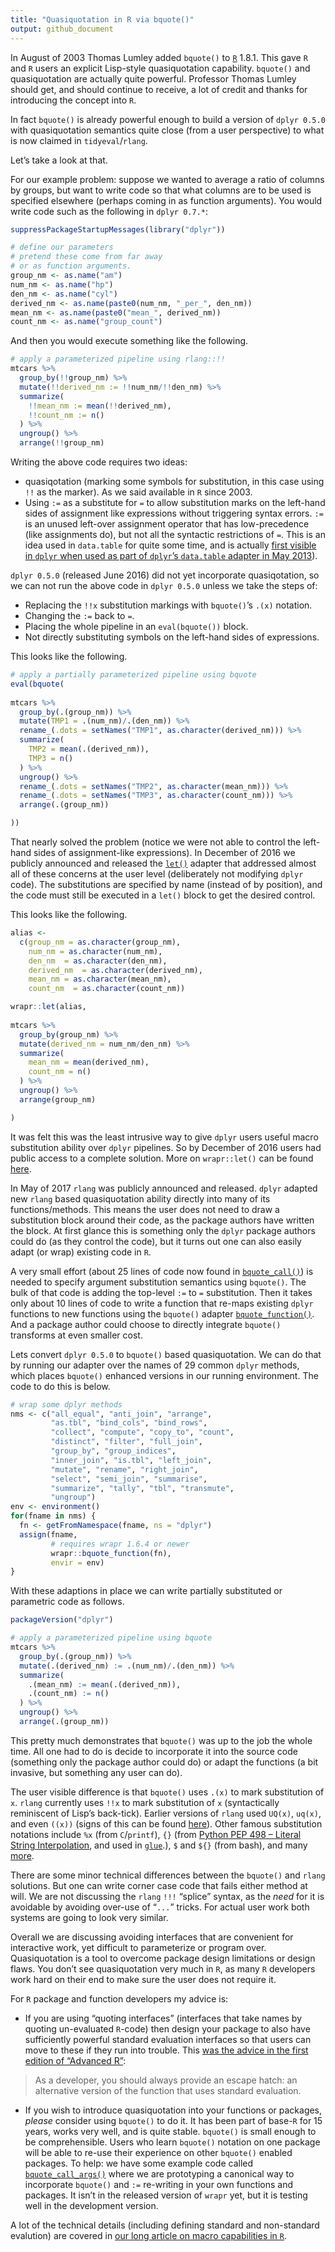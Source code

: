 ```yaml
---
title: "Quasiquotation in R via bquote()"
output: github_document
---
```


In August of 2003 Thomas Lumley added `bquote()` to [`R`](https://www.r-project.org) 1.8.1.  This gave `R` and `R` users
an explicit Lisp-style quasiquotation capability.  `bquote()` and quasiquotation are actually quite powerful. Professor Thomas Lumley should get, and should continue to receive, a lot of credit and thanks for introducing the concept into `R`.

In fact `bquote()` is already powerful enough to build a version of `dplyr 0.5.0` with quasiquotation semantics quite close (from a user perspective) to what is now claimed in `tidyeval`/`rlang`.

Let's take a look at that.

For our example problem: suppose we wanted to average a ratio of columns by groups, but want to write code so that what columns are to be used is specified elsewhere (perhaps coming in as function arguments).  You would write code such as the following in `dplyr 0.7.*`:

```r
suppressPackageStartupMessages(library("dplyr"))

# define our parameters
# pretend these come from far away
# or as function arguments.
group_nm <- as.name("am")
num_nm <- as.name("hp")
den_nm <- as.name("cyl")
derived_nm <- as.name(paste0(num_nm, "_per_", den_nm))
mean_nm <- as.name(paste0("mean_", derived_nm))
count_nm <- as.name("group_count")
```

And then you would execute something like the following.

```r
# apply a parameterized pipeline using rlang::!!
mtcars %>%
  group_by(!!group_nm) %>%
  mutate(!!derived_nm := !!num_nm/!!den_nm) %>%
  summarize(
    !!mean_nm := mean(!!derived_nm),
    !!count_nm := n()
  ) %>%
  ungroup() %>%
  arrange(!!group_nm)
```

Writing the above code requires two ideas:

  * quasiqotation (marking some symbols for substitution, in this case using `!!` as the marker).  As we said available in `R` since 2003.
  * Using `:=` as a substitute for `=` to allow substitution marks on the left-hand sides of assignment like expressions without triggering syntax errors. `:=` is an unused left-over assignment operator that has low-precedence (like assignments do), but not all the syntactic restrictions of `=`. This is an idea used in `data.table` for quite some time, and is actually [first visible in `dplyr` when used as part of `dplyr`'s `data.table` adapter in May 2013](https://github.com/tidyverse/dplyr/blob/bec50d3b1740db1fb28724e7e560cdf19924b97c/R/manip-dt.r)).

`dplyr 0.5.0` (released June 2016) did not yet incorporate quasiqotation, so we can not run the above code in `dplyr 0.5.0` unless we take the steps of:

  * Replacing the `!!x` substitution markings with `bquote()`'s `.(x)` notation.
  * Changing the `:=` back to `=`.
  * Placing the whole pipeline in an `eval(bquote())` block.  
  * Not directly substituting symbols on the left-hand sides of expressions.
  
This looks like the following.

```r
# apply a partially parameterized pipeline using bquote
eval(bquote(
  
mtcars %>%
  group_by(.(group_nm)) %>%
  mutate(TMP1 = .(num_nm)/.(den_nm)) %>%
  rename_(.dots = setNames("TMP1", as.character(derived_nm))) %>%
  summarize(
    TMP2 = mean(.(derived_nm)),
    TMP3 = n()
  ) %>%
  ungroup() %>%
  rename_(.dots = setNames("TMP2", as.character(mean_nm))) %>%
  rename_(.dots = setNames("TMP3", as.character(count_nm))) %>%
  arrange(.(group_nm))

))
```

That nearly solved the problem (notice we were not able to control the left-hand sides of assignment-like expressions).  In December of 2016 we publicly announced and released the [`let()`](https://winvector.github.io/wrapr/reference/let.html) adapter that addressed almost all of these concerns at the user level (deliberately not modifying `dplyr` code).  The substitutions are specified by name (instead of by position), and the code must still be executed in a `let()` block to get the desired control.  

This looks like the following.

```r
alias <- 
  c(group_nm = as.character(group_nm),
    num_nm = as.character(num_nm),
    den_nm  = as.character(den_nm),
    derived_nm  = as.character(derived_nm),
    mean_nm = as.character(mean_nm),
    count_nm  = as.character(count_nm))

wrapr::let(alias,
    
mtcars %>%
  group_by(group_nm) %>%
  mutate(derived_nm = num_nm/den_nm) %>%
  summarize(
    mean_nm = mean(derived_nm),
    count_nm = n()
  ) %>%
  ungroup() %>%
  arrange(group_nm)

)
```

It was felt this was the least intrusive way to give `dplyr` users useful macro substitution ability over `dplyr` pipelines.  So by December of 2016 users had public access to a complete solution.   More on `wrapr::let()` can be found [here](https://github.com/WinVector/wrapr/blob/master/extras/wrapr_let.pdf).

In May of 2017 `rlang` was publicly announced and released. `dplyr` adapted new `rlang` based quasiquotation ability directly into many of its functions/methods.  This means the user does not need to draw a substitution block around their code, as the package authors have written the block.  At first glance this is something only the `dplyr` package authors could do (as they control the code), but it turns out one can also easily adapt (or wrap) existing code in `R`.

A very small effort (about 25 lines of code now found in [`bquote_call()`](https://github.com/WinVector/wrapr/blob/master/R/bquotefn.R)) is needed to specify argument substitution semantics using `bquote()`.  The bulk of that code is adding the top-level `:=` to `=` substitution. Then it takes only about 10 lines of code to write a function that re-maps existing `dplyr` functions to new functions using the `bquote()` adapter [`bquote_function()`](https://github.com/WinVector/wrapr/blob/master/R/bquotefn.R).  And a package author could choose to directly integrate `bquote()` transforms at even smaller cost.

Lets convert `dplyr 0.5.0` to `bquote()` based quasiquotation.  We can do that by running our adapter over the names of 29 common `dplyr` methods, which places `bquote()` enhanced versions in our running environment.  The code to do this is below.

```r
# wrap some dplyr methods
nms <- c("all_equal", "anti_join", "arrange",
         "as.tbl", "bind_cols", "bind_rows",
         "collect", "compute", "copy_to", "count",
         "distinct", "filter", "full_join",
         "group_by", "group_indices",
         "inner_join", "is.tbl", "left_join",
         "mutate", "rename", "right_join",
         "select", "semi_join", "summarise",
         "summarize", "tally", "tbl", "transmute",
         "ungroup")
env <- environment()
for(fname in nms) {
  fn <- getFromNamespace(fname, ns = "dplyr")
  assign(fname, 
         # requires wrapr 1.6.4 or newer
         wrapr::bquote_function(fn),
         envir = env)
}
```

With these adaptions in place we can write partially substituted or parametric code as follows.


```r
packageVersion("dplyr")

# apply a parameterized pipeline using bquote
mtcars %>%
  group_by(.(group_nm)) %>%
  mutate(.(derived_nm) := .(num_nm)/.(den_nm)) %>%
  summarize(
    .(mean_nm) := mean(.(derived_nm)),
    .(count_nm) := n()
  ) %>%
  ungroup() %>%
  arrange(.(group_nm))
```

This pretty much demonstrates that `bquote()` was up to the job the whole time.  All one had to do is decide to incorporate it into the source code (something only the package author could do) or adapt the functions (a bit invasive, but something any user can do).

The user visible difference is that `bquote()` uses `.(x)` to mark substitution of `x`. `rlang` currently uses `!!x` to mark substitution of `x` (syntactically reminiscent of Lisp's back-tick).  Earlier versions of `rlang` used `UQ(x)`, `uq(x)`, and even `((x))` (signs of this can be found  [here](https://github.com/r-lib/rlang/commit/61999344f025a40d24f49fdf31d403e63507edcf)).  Other famous substitution notations include `%x` (from `C`/`printf`), `{}` (from [Python PEP 498 -- Literal String Interpolation](https://www.python.org/dev/peps/pep-0498/), and used in [`glue`](https://CRAN.R-project.org/package=glue).), `$` and `${}` (from bash), and many [more](https://en.wikipedia.org/wiki/String_interpolation).

There are some minor technical differences between the `bquote()` and `rlang` solutions. But one can write corner case code that fails either method at will.  We are not discussing the `rlang` `!!!` "splice" syntax, as the *need* for it is avoidable by avoiding over-use of "`...`" tricks.  For actual user work both systems are going to look very similar. 

Overall we are discussing avoiding interfaces that are convenient for interactive work, yet difficult to parameterize or program over.  Quasiquotation is a tool to overcome package design limitations or design flaws.  You don't see quasiquotation very much in `R`, as many `R` developers work hard on their end to make sure the user does not require it.

For `R` package and function developers my advice is:

  * If you are using "quoting interfaces" (interfaces that take names by quoting un-evaluated `R`-code) then design your package to also have sufficiently powerful standard evaluation interfaces so that users can move to these if they run into trouble.  This [was the advice in the first edition of "Advanced R"](http://adv-r.had.co.nz/Computing-on-the-language.html):
  
> As a developer, you should always provide an escape hatch: an alternative version of the function that uses standard evaluation.

  * If you wish to introduce quasiquotation into your functions or packages, *please* consider using `bquote()` to do it.  It has been part of base-`R` for 15 years, works very well, and is quite stable.  `bquote()` is small enough to be comprehensible.  Users who learn `bquote()` notation on one package will be able to re-use their experience on other `bquote()` enabled packages.  To help: we have some example code called [`bquote_call_args()`](https://github.com/WinVector/wrapr/blob/master/R/bquotefn.R) where we are prototyping a canonical way to incorporate `bquote()` and `:=` re-writing in your own functions and packages.  It isn't in the released version of `wrapr` yet, but it is testing well in the development version.
  
A lot of the technical details (including defining standard and non-standard evalution) are covered in [our long article on macro capabilities in `R`](https://github.com/WinVector/wrapr/blob/master/extras/MacrosInR.md).
  

  